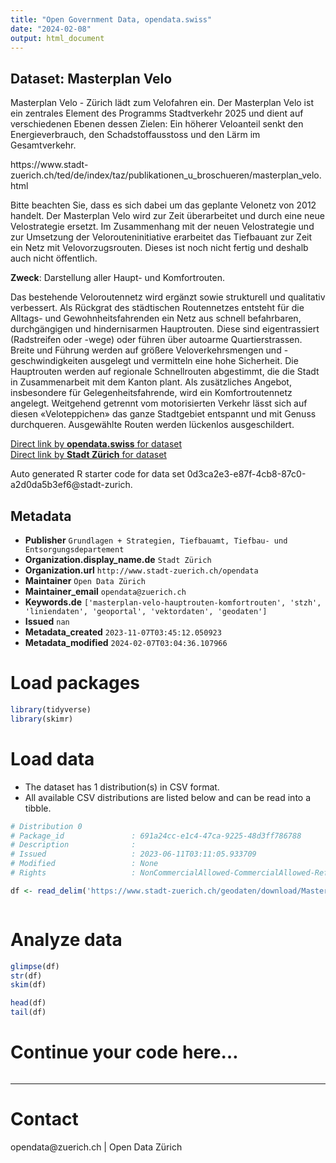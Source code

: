 ```yaml
---
title: "Open Government Data, opendata.swiss"
date: "2024-02-08"
output: html_document
---
```


## Dataset: Masterplan Velo

Masterplan Velo - Zürich lädt zum Velofahren ein. Der Masterplan Velo ist ein zentrales Element des Programms Stadtverkehr 2025 und dient auf verschiedenen Ebenen dessen Zielen: Ein höherer Veloanteil senkt den Energieverbrauch, den Schadstoffausstoss und den Lärm im Gesamtverkehr.

https://www.stadt-zuerich.ch/ted/de/index/taz/publikationen_u_broschueren/masterplan_velo.html

Bitte beachten Sie, dass es sich dabei um das geplante Velonetz von 2012 handelt. Der Masterplan Velo wird zur Zeit überarbeitet und durch eine neue Velostrategie ersetzt. Im Zusammenhang mit der neuen Velostrategie und zur Umsetzung der Velorouteninitiative erarbeitet das Tiefbauant zur Zeit ein Netz mit Velovorzugsrouten. Dieses ist noch nicht fertig und deshalb auch nicht öffentlich.

**Zweck**: Darstellung aller Haupt- und Komfortrouten.

Das bestehende Veloroutennetz wird ergänzt sowie strukturell und qualitativ verbessert. Als Rückgrat des städtischen Routennetzes entsteht für die Alltags- und Gewohnheitsfahrenden ein Netz aus schnell befahrbaren, durchgängigen und hindernisarmen Hauptrouten. Diese sind eigentrassiert (Radstreifen oder -wege) oder führen über autoarme Quartierstrassen. Breite und Führung werden auf größere Veloverkehrsmengen und -geschwindigkeiten ausgelegt und vermitteln eine hohe Sicherheit. Die Hauptrouten werden auf regionale Schnellrouten abgestimmt, die die Stadt in Zusammenarbeit mit dem Kanton plant. Als zusätzliches Angebot, insbesondere für Gelegenheitsfahrende, wird ein Komfortroutennetz angelegt. Weitgehend getrennt vom motorisierten Verkehr lässt sich auf diesen «Veloteppichen» das ganze Stadtgebiet entspannt und mit Genuss durchqueren. Ausgewählte Routen werden lückenlos ausgeschildert.

[Direct link by **opendata.swiss** for dataset](https://opendata.swiss/de/dataset/masterplan-velo)<br>
[Direct link by **Stadt Zürich** for dataset](https://data.stadt-zuerich.ch/dataset/geo_masterplan_velo)

Auto generated R starter code for data set 0d3ca2e3-e87f-4cb8-87c0-a2d0da5b3ef6@stadt-zurich.

## Metadata

- **Publisher** `Grundlagen + Strategien, Tiefbauamt, Tiefbau- und Entsorgungsdepartement`
- **Organization.display_name.de** `Stadt Zürich`
- **Organization.url** `http://www.stadt-zuerich.ch/opendata`
- **Maintainer** `Open Data Zürich`
- **Maintainer_email** `opendata@zuerich.ch`
- **Keywords.de** `['masterplan-velo-hauptrouten-komfortrouten', 'stzh', 'liniendaten', 'geoportal', 'vektordaten', 'geodaten']`
- **Issued** `nan`
- **Metadata_created** `2023-11-07T03:45:12.050923`
- **Metadata_modified** `2024-02-07T03:04:36.107966`


# Load packages

```r

library(tidyverse)
library(skimr)

```

# Load data

-   The dataset has 1 distribution(s) in CSV format.
-   All available CSV distributions are listed below and can be read into a tibble.

```r

# Distribution 0
# Package_id               : 691a24cc-e1c4-47ca-9225-48d3ff786788
# Description              : 
# Issued                   : 2023-06-11T03:11:05.933709
# Modified                 : None
# Rights                   : NonCommercialAllowed-CommercialAllowed-ReferenceNotRequired

df <- read_delim('https://www.stadt-zuerich.ch/geodaten/download/Masterplan_Velo?format=10008')



```

# Analyze data

```r

glimpse(df)
str(df)
skim(df)

head(df)
tail(df)

```

# Continue your code here...

```r

```

------------------------------------------------------------------------

# Contact

opendata@zuerich.ch | Open Data Zürich
